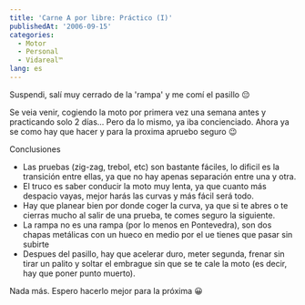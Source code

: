 ```yaml
---
title: 'Carne A por libre: Práctico (I)'
publishedAt: '2006-09-15'
categories:
  - Motor
  - Personal
  - Vidareal™
lang: es
---
```


Suspendi, salí muy cerrado de la 'rampa' y me comí el pasillo 😔

Se veia venir, cogiendo la moto por primera vez una semana antes y practicando solo 2 días... Pero da lo mismo, ya iba concienciado. Ahora ya se como hay que hacer y para la proxima apruebo seguro 😉

Conclusiones

- Las pruebas (zig-zag, trebol, etc) son bastante fáciles, lo dificil es la transición entre ellas, ya que no hay apenas separación entre una y otra.
- El truco es saber conducir la moto muy lenta, ya que cuanto más despacio vayas, mejor harás las curvas y más fácil será todo.
- Hay que planear bien por donde coger la curva, ya que si te abres o te cierras mucho al salir de una prueba, te comes seguro la siguiente.
- La rampa no es una rampa (por lo menos en Pontevedra), son dos chapas metálicas con un hueco en medio por el ue tienes que pasar sin subirte
- Despues del pasillo, hay que acelerar duro, meter segunda, frenar sin tirar un palito y soltar el embrague sin que se te cale la moto (es decir, hay que poner punto muerto).

Nada más. Espero hacerlo mejor para la próxima 😀
